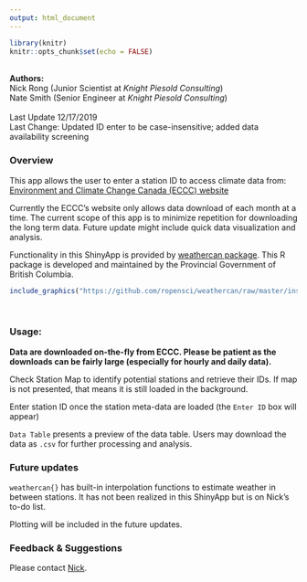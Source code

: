 ```yaml
---
output: html_document
---
```


```r
library(knitr)
knitr::opts_chunk$set(echo = FALSE)
```
<br/>
**Authors:** <br/>
Nick Rong (Junior Scientist at *Knight Piesold Consulting*) <br/>
Nate Smith (Senior Engineer at *Knight Piesold Consulting*) <br/><br/>
Last Update 12/17/2019 <br/>
Last Change: Updated ID enter to be case-insensitive; added data availability screening <br/>

### Overview
This app allows the user to enter a station ID to access climate data from:
[Environment and Climate Change Canada (ECCC) website](https://climate.weather.gc.ca/historical_data/search_historic_data_e.html)
<br/>

Currently the ECCC's website only allows data download of each month at a time. The current scope of this app is to minimize repetition for downloading the long term data. Future update might include quick data visualization and analysis.
<br/>

Functionality in this ShinyApp is provided by [weathercan package](https://github.com/ropensci/weathercan). This R package is developed and maintained by the Provincial Government of British Columbia.
<br/>
```r
include_graphics("https://github.com/ropensci/weathercan/raw/master/inst/assets/weathercan_logo.png")
```
<br/>


### Usage:

**Data are downloaded on-the-fly from ECCC. Please be patient as the downloads can be fairly large (especially for hourly and daily data).**

Check Station Map to identify potential stations and retrieve their IDs. If map is not presented, that means it is still loaded in the background.

Enter station ID once the station meta-data are loaded (the `Enter ID` box will appear)

`Data Table` presents a preview of the data table. Users may download the data as `.csv` for further processing and analysis.
<br/>

### Future updates

`weathercan{}` has built-in interpolation functions to estimate weather in between stations. It has not been realized in this ShinyApp but is on Nick's to-do list. 

Plotting will be included in the future updates.
<br/>

### Feedback & Suggestions

Please contact [Nick](https://github.com/nickyrong).
<br/>
